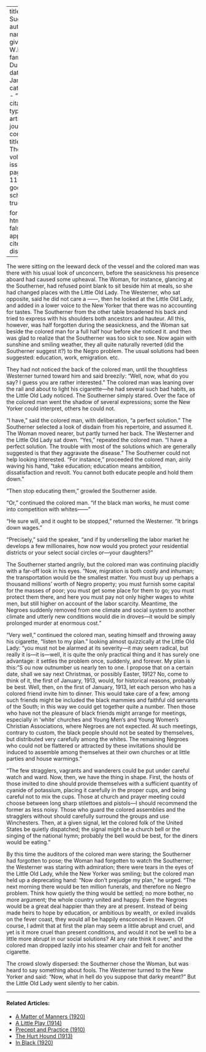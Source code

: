 
---
title: 'A Mild Suggestion'
author:
  - name:
      given: W.E.B.
      family: Du Bois
date: Jan. 1912
categories: 
  - ""
citation: 
  type: article-journal
  container-title: The Crisis
  volume: 3
  issue: 3
  page: 115-116
google-scholar: true

format:
  html:
    toc: false
    appendix-cite-as: display
---



The were sitting on the leeward deck of the vessel and the colored man was there with his usual look of unconcern, before the seasickness his presence aboard had caused some upheaval. The Woman, for instance, glancing at the Southerner, had refused point blank to sit beside him at meals, so she had changed places with the Little Old Lady. The Westerner, who sat opposite, said he did not care a ------,
then he looked at the Little Old Lady, and added in a lower voice to the New Yorker that there was no accounting for tastes. The Southerner from the other table broadened his back and tried to express with his shoulders both ancestors and hauteur. All this, however, was half forgotten during the seasickness, and the Woman sat beside the colored man for a full half hour before she noticed it. and then was glad to realize that the Southerner was too sick to see. Now again with sunshine and smiling weather, they all quite naturally reverted (did the Southerner suggest it?) to the Negro problem. The usual solutions had been suggested: education, work, emigration. etc.

They had not noticed the back of the colored man, until the thoughtless Westerner turned toward him and said breezily: "Well, now, what do you say? I guess you are rather interested." The colored man was leaning over the rail and about to light his cigarette---he had several such bad habits, as the Little Old Lady noticed. The Southerner simply stared. Over the face of the colored man went the shadow of several expressions; some the New Yorker could interpret, others he could not.

"I have," said the colored man, with deliberation, "a perfect solution." The Southerner selected a look of disdain from his repertoire, and assumed it. The Woman moved nearer, but partly turned her back. The Westerner and the Little Old Lady sat down. "Yes," repeated the colored man. "I have a perfect solution. The trouble with most of the solutions which are
generally suggested is that they aggravate the disease." The Southerner could not help looking interested. "For instance," proceeded the colored man, airily waving his hand, "take education; education means ambition, dissatisfaction and revolt. You cannot both educate people and hold them down."

"Then stop educating them," growled the Southerner aside.

"Or," continued the colored man. "if the black man works, he must come into competition with whites------"

"He sure will, and it ought to be stopped," returned the Westerner. "It brings down wages."

"Precisely," said the speaker, "and if by underselling the labor market he develops a few millionaires, how now would you protect your residential districts or your select social circles or---your daughters?"

The Southerner started angrily, but the colored man was continuing placidly with a far-off look in his eyes. "Now, migration is both costly and inhuman; the transportation would be the smallest matter. You must buy up perhaps a thousand millions' worth of Negro property; you must furnish some capital for the masses of poor; you must get some place for them to go; you must protect them there, and here you must pay not only higher wages to white men, but still higher on account of the labor scarcity. Meantime, the Negroes suddenly removed from one climate and social system to another climate and utterly new conditions would die in droves---it would be simply prolonged murder at enormous cost."

"Very well," continued the colored man, seating himself and throwing away his cigarette, "listen to my plan." looking almost quizzically at the Little Old Lady: "you must not be alarmed at its severity---it may seem radical, but really it is---it is---well, it is quite the only practical thing and it has surely one advantage: it settles the problem once, suddenly, and forever. My plan is this: "S ou now outnumber us nearly ten to one. I propose that on a certain date, shall we say next Christmas,
or possibly Easter, 1912? No, come to think of it, the first of January, 1913, would, for historical reasons, probably be best. Well, then, on the first of January, 1913, let each person who has a colored friend invite him to dinner. This would take care of a few; among such friends might be included the black mammies and faithful old servants of the South; in this way we could get together quite a number. Then those who have not the pleasure of black friends might arrange for meetings, especially in 'white' churches and Young Men's and Young Women's Christian Associations, where Negroes are not expected. At such meetings, contrary to custom, the black people should not be seated by themselves, but distributed very carefully among the whites. The remaining Negroes who could not be flattered or attracted by these invitations should be induced to assemble among themselves at their own churches or at little parties and house warmings."

"The few stragglers, vagrants and wanderers could be put under careful watch and ward. Now, then, we have the thing in shape. First, the hosts of those invited to dine should provide themselves with a sufficient quantity of cyanide of potassium, placing it carefully in the proper cups, and being careful not to mix the cups. Those at church and prayer meeting could choose between long sharp stilettoes and pistols---I should recommend the former as less noisy. Those who guard the colored assemblies and the stragglers without should carefully surround the groups and use Winchesters. Then, at a given signal, let the colored folk of the United States be
quietly dispatched; the signal might be a church bell or the singing of the national hymn; probably the bell would be best, for the diners would be eating."

By this time the auditors of the colored man were staring; the Southerner had forgotten to pose; the Woman had forgotten to watch the Southerner; the Westerner was staring with admiration; there were tears in the eyes of the Little Old Lady, while the New Yorker was smiling; but the colored man held up a deprecating hand: "Now don't prejudge my plan," he urged. "The next morning there would be ten million funerals, and therefore no Negro problem. Think how quietly the thing would be settled; no more bother, no more argument; the whole country united and happy. Even the Negroes would be a great deal happier than they are at present. Instead of being made heirs to hope by education, or ambitious by wealth, or exiled invalids on the fever coast, they would all be happily ensconced in Heaven. Of course, I admit that at first the plan may seem a little abrupt and cruel, and yet is it more cruel than present conditions, and would it not be well to be a little more abrupt in our social solutions? At any rate think it over," and the colored man dropped lazily into his steamer chair and felt for another cigarette.

The crowd slowly dispersed: the Southerner chose the Woman, but was heard to say something about fools. The Westerner turned to the New Yorker and said: "Now, what in hell do you suppose that darky meant?" But the Little Old Lady went silently to her cabin.

<!-- Similar articles start here -->

<hr>
#### Related Articles:

* [A Matter of Manners (1920)](/Volumes/19/04/matter-of-manners.html)
* [A Little Play (1914)](/Volumes/07/05/a_little_play.html)
* [Precept and Practice (1910)](/Volumes/01/02/precept_and_practice.html)
* [The Hurt Hound (1913)](/Volumes/05/06/hurt_hound.html)
* [In Black (1920)](/Volumes/20/06/in_black.html)

<!-- Similar articles end here -->